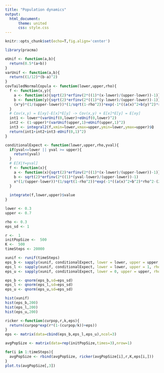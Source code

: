 ```yaml
---
title: "Population dynamics"
output:
  html_document:
      theme: united
      css: style.css
---
```


```r
knitr::opts_chunk$set(echo=T,fig.align='center')
```

```r
library(pracma)
```


```r
eUnif <- function(a,b){
  return(0.5*(a+b))
}
varUnif <- function(a,b){
  return((1/12)*(b-a)^2)
}
covTailedNormalCopula <- function(lower,upper,rho){
  f <- function(x,y){
    a <- function(x){sqrt(2)*erfinv(2*((1)*(x-lower)/(upper-lower))-1)}
    b <- function(y){sqrt(2)*erfinv(2*((1)*(y-lower)/(upper-lower))-1)}
    (x*y)*(1/(upper-lower))*(1/sqrt(1-rho^2))*exp(-1*((a(x)^2+b(y)^2)*rho^2-(2*a(x)*b(y)*rho))/(2*(1-rho^2)))
  } 
  # Cov(x,y) = E[xy]-E[x]*E[y] -> Cov(x,y) + E[x]*E[y] = E[xy]
  int1 <- lower*(varUnif(0,lower)+eUnif(0,lower)^2)
  int2 <- (1-upper)*(varUnif(upper,1)+eUnif(upper,1)^2)
  int3 <- integral2(f,xmin=lower,xmax=upper,ymin=lower,ymax=upper)$Q
  return(int1+int2+int3-eUnif(0,1)^2)
}

conditionalExpect <- function(lower,upper,rho,yval){
  if(yval<=lower || yval >= upper){
    return(yval)
  } 
  # E[X|Y=yval]
  f <- function(x){
    a <- function(x){sqrt(2)*erfinv(2*((1)*(x-lower)/(upper-lower))-1)}
    b <- sqrt(2)*erfinv(2*((1)*(yval-lower)/(upper-lower))-1)
    x*(1/(upper-lower))*(1/sqrt(1-rho^2))*exp(-1*((a(x)^2+b^2)*rho^2-(2*a(x)*b*rho))/(2*(1-rho^2)))
  } 
  
  integrate(f,lower,upper)$value
}
```

```r


lower <- 0.3
upper <- 0.7

rho <- 0.3
eps_sd <- 1

r <-  1 
initPopSize <-  500 
K <-  500 
timeSteps <- 20000

```

```r
xunif <- runif(timeSteps)
eps_b <- sapply(xunif, conditionalExpect, lower = lower, upper = upper, rho = rho)
eps_l <- sapply(xunif, conditionalExpect, lower = lower, upper = 1, rho = rho)
eps_u <- sapply(xunif, conditionalExpect, lower = 0, upper = upper, rho = rho)
```

```r
eps_b <- qnorm(eps_b,sd=eps_sd)
eps_l <- qnorm(eps_l,sd=eps_sd)
eps_u <- qnorm(eps_u,sd=eps_sd)
```

```r
hist(xunif)
hist(eps_b,200)
hist(eps_l,200)
hist(eps_u,200)
```

```r
ricker <-function(curpop,r,k,eps){
  return(curpop*exp(r*(1-(curpop/k))+eps))
}
eps <- matrix(data=cbind(eps_b,eps_l,eps_u),ncol=3)

avgPopSize <- matrix(data=rep(initPopSize,times=3),nrow=1)

for(i in 1:timeSteps){
  avgPopSize <- rbind(avgPopSize, ricker(avgPopSize[i],r,K,eps[i,]))
}
plot.ts(avgPopSize[,3])
```

